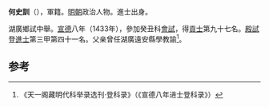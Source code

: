 '''何史訓'''（{{bd|1407年||？}}），軍籍。[[明朝|明朝]]政治人物。進士出身。

湖廣鄉試中舉。[[宣德|宣德]]八年（1433年），參加癸丑科[[會試|會試]]，得[[貢士|貢士]]第九十七名。[[殿試|殿試]]登[[進士|進士]]第三甲第四十一名。父亲曾任湖廣遠安縣學教諭<ref>《天一阁藏明代科举录选刊·登科录》（《宣德八年进士登科录》）</ref>。

==参考==
{{reflist}}
{{明朝人物小作品}}
{{宣德八年癸丑科殿試金榜}}